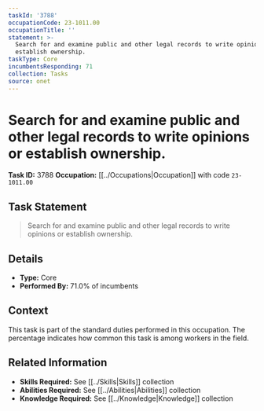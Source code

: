 ```yaml
---
taskId: '3788'
occupationCode: 23-1011.00
occupationTitle: ''
statement: >-
  Search for and examine public and other legal records to write opinions or
  establish ownership.
taskType: Core
incumbentsResponding: 71
collection: Tasks
source: onet
---
```

# Search for and examine public and other legal records to write opinions or establish ownership.

**Task ID:** 3788
**Occupation:** [[../Occupations|Occupation]] with code `23-1011.00`

## Task Statement

> Search for and examine public and other legal records to write opinions or establish ownership.

## Details

- **Type:** Core
- **Performed By:** 71.0% of incumbents

## Context

This task is part of the standard duties performed in this occupation. The percentage indicates how common this task is among workers in the field.

## Related Information

- **Skills Required:** See [[../Skills|Skills]] collection
- **Abilities Required:** See [[../Abilities|Abilities]] collection
- **Knowledge Required:** See [[../Knowledge|Knowledge]] collection

